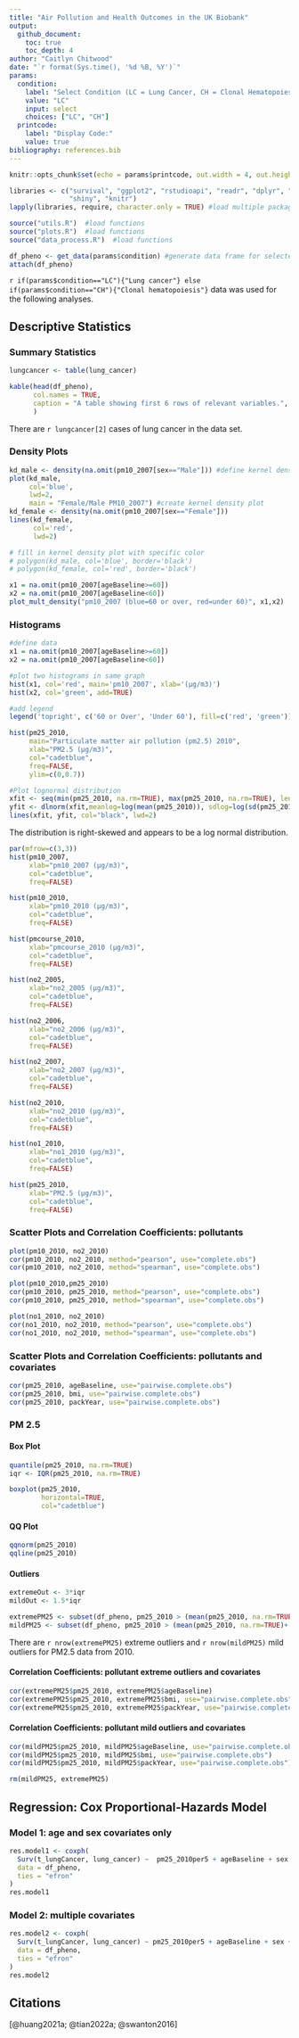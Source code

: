 ```yaml
---
title: "Air Pollution and Health Outcomes in the UK Biobank"
output:
  github_document:
    toc: true
    toc_depth: 4
author: "Caitlyn Chitwood"
date: "`r format(Sys.time(), '%d %B, %Y')`"
params:
  condition:
    label: "Select Condition (LC = Lung Cancer, CH = Clonal Hematopoiesis)"
    value: "LC"
    input: select
    choices: ["LC", "CH"]
  printcode:
    label: "Display Code:"
    value: true
bibliography: references.bib
---
```


```r
knitr::opts_chunk$set(echo = params$printcode, out.width = 4, out.height = 4)

libraries <- c("survival", "ggplot2", "rstudioapi", "readr", "dplyr", "data.table",
               "shiny", "knitr")
lapply(libraries, require, character.only = TRUE) #load multiple packages

source("utils.R")  #load functions
source("plots.R")  #load functions
source("data_process.R")  #load functions

```

```r

df_pheno <- get_data(params$condition) #generate data frame for selected data
attach(df_pheno)

```

`r if(params$condition=="LC"){"Lung cancer"} else if(params$condition=="CH"){"Clonal hematopoiesis"}` data was used for the following analyses.

## Descriptive Statistics

### Summary Statistics

```r
lungcancer <- table(lung_cancer)

kable(head(df_pheno),
      col.names = TRUE,
      caption = "A table showing first 6 rows of relevant variables.",
      )
```

There are `r lungcancer[2]` cases of lung cancer in the data set.

### Density Plots

```r
kd_male <- density(na.omit(pm10_2007[sex=="Male"])) #define kernel density
plot(kd_male,
     col='blue',
     lwd=2,
     main = "Female/Male PM10_2007") #create kernel density plot
kd_female <- density(na.omit(pm10_2007[sex=="Female"]))
lines(kd_female,
      col='red',
      lwd=2)

# fill in kernel density plot with specific color
# polygon(kd_male, col='blue', border='black')
# polygon(kd_female, col='red', border='black')
```

```r
x1 = na.omit(pm10_2007[ageBaseline>=60])
x2 = na.omit(pm10_2007[ageBaseline<60])
plot_mult_density("pm10_2007 (blue=60 or over, red=under 60)", x1,x2)
```

### Histograms

```r
#define data
x1 = na.omit(pm10_2007[ageBaseline>=60])
x2 = na.omit(pm10_2007[ageBaseline<60])

#plot two histograms in same graph
hist(x1, col='red', main='pm10_2007', xlab='(μg/m3)')
hist(x2, col='green', add=TRUE)

#add legend
legend('topright', c('60 or Over', 'Under 60'), fill=c('red', 'green'))
```

```r
hist(pm25_2010, 
     main="Particulate matter air pollution (pm2.5) 2010",
     xlab="PM2.5 (μg/m3)",
     col="cadetblue",
     freq=FALSE,
     ylim=c(0,0.7))

#Plot lognormal distribution
xfit <- seq(min(pm25_2010, na.rm=TRUE), max(pm25_2010, na.rm=TRUE), length=40)
yfit <- dlnorm(xfit,meanlog=log(mean(pm25_2010)), sdlog=log(sd(pm25_2010)))
lines(xfit, yfit, col="black", lwd=2)

```

The distribution is right-skewed and appears to be a log normal distribution.

```r
par(mfrow=c(3,3))
hist(pm10_2007, 
     xlab="pm10_2007 (μg/m3)",
     col="cadetblue",
     freq=FALSE)

hist(pm10_2010, 
     xlab="pm10_2010 (μg/m3)",
     col="cadetblue",
     freq=FALSE)

hist(pmcourse_2010, 
     xlab="pmcourse_2010 (μg/m3)",
     col="cadetblue",
     freq=FALSE)

hist(no2_2005, 
     xlab="no2_2005 (μg/m3)",
     col="cadetblue",
     freq=FALSE)

hist(no2_2006, 
     xlab="no2_2006 (μg/m3)",
     col="cadetblue",
     freq=FALSE)

hist(no2_2007, 
     xlab="no2_2007 (μg/m3)",
     col="cadetblue",
     freq=FALSE)

hist(no2_2010, 
     xlab="no2_2010 (μg/m3)",
     col="cadetblue",
     freq=FALSE)

hist(no1_2010, 
     xlab="no1_2010 (μg/m3)",
     col="cadetblue",
     freq=FALSE)

hist(pm25_2010, 
     xlab="PM2.5 (μg/m3)",
     col="cadetblue",
     freq=FALSE)
```

### Scatter Plots and Correlation Coefficients: pollutants

```r
plot(pm10_2010, no2_2010)
cor(pm10_2010, no2_2010, method="pearson", use="complete.obs")
cor(pm10_2010, no2_2010, method="spearman", use="complete.obs")
```

```r
plot(pm10_2010,pm25_2010)
cor(pm10_2010, pm25_2010, method="pearson", use="complete.obs")
cor(pm10_2010, pm25_2010, method="spearman", use="complete.obs")
```

```r
plot(no1_2010, no2_2010)
cor(no1_2010, no2_2010, method="pearson", use="complete.obs")
cor(no1_2010, no2_2010, method="spearman", use="complete.obs")
```

### Scatter Plots and Correlation Coefficients: pollutants and covariates

```r
cor(pm25_2010, ageBaseline, use="pairwise.complete.obs")
cor(pm25_2010, bmi, use="pairwise.complete.obs")
cor(pm25_2010, packYear, use="pairwise.complete.obs")
```

### PM 2.5

#### Box Plot

```r
quantile(pm25_2010, na.rm=TRUE)
iqr <- IQR(pm25_2010, na.rm=TRUE)

boxplot(pm25_2010, 
        horizontal=TRUE,
        col="cadetblue")
```

#### QQ Plot

```r
qqnorm(pm25_2010)
qqline(pm25_2010)
```

#### Outliers

```r
extremeOut <- 3*iqr
mildOut <- 1.5*iqr

extremePM25 <- subset(df_pheno, pm25_2010 > (mean(pm25_2010, na.rm=TRUE)+ extremeOut))
mildPM25 <- subset(df_pheno, pm25_2010 > (mean(pm25_2010, na.rm=TRUE)+ mildOut))
```

There are `r nrow(extremePM25)` extreme outliers and `r nrow(mildPM25)` mild outliers for PM2.5 data from 2010.

#### Correlation Coefficients: pollutant extreme outliers and covariates

```r
cor(extremePM25$pm25_2010, extremePM25$ageBaseline)
cor(extremePM25$pm25_2010, extremePM25$bmi, use="pairwise.complete.obs")
cor(extremePM25$pm25_2010, extremePM25$packYear, use="pairwise.complete.obs")
```

#### Correlation Coefficients: pollutant mild outliers and covariates

```r
cor(mildPM25$pm25_2010, mildPM25$ageBaseline, use="pairwise.complete.obs")
cor(mildPM25$pm25_2010, mildPM25$bmi, use="pairwise.complete.obs")
cor(mildPM25$pm25_2010, mildPM25$packYear, use="pairwise.complete.obs")

rm(mildPM25, extremePM25)
```

## Regression: Cox Proportional-Hazards Model

### Model 1: age and sex covariates only

```r
res.model1 <- coxph(
  Surv(t_lungCancer, lung_cancer) ~  pm25_2010per5 + ageBaseline + sex,
  data = df_pheno,
  ties = "efron"
)
res.model1
```

### Model 2: multiple covariates

```r
res.model2 <- coxph(
  Surv(t_lungCancer, lung_cancer) ~ pm25_2010per5 + ageBaseline + sex + householdIncomeCat + education + bmi + smokingCat +  exposeSmokeHomeRaw,
  data = df_pheno,
  ties = "efron"
)
res.model2
```

## Citations

[@huang2021a; @tian2022a; @swanton2016]
